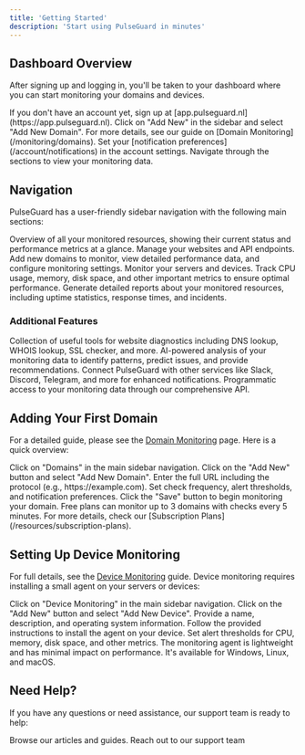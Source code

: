 ```yaml
---
title: 'Getting Started'
description: 'Start using PulseGuard in minutes'
---
```


## Dashboard Overview

After signing up and logging in, you'll be taken to your dashboard where you can start monitoring your domains and devices.

<Steps>
  <Step title="Create an account or log in">
    If you don't have an account yet, sign up at [app.pulseguard.nl](https://app.pulseguard.nl).
  </Step>
  <Step title="Add your first domain">
    Click on "Add New" in the sidebar and select "Add New Domain". For more details, see our guide on [Domain Monitoring](/monitoring/domains).
  </Step>
  <Step title="Configure notifications">
    Set your [notification preferences](/account/notifications) in the account settings.
  </Step>
  <Step title="Explore the dashboard">
    Navigate through the sections to view your monitoring data.
  </Step>
</Steps>

## Navigation

PulseGuard has a user-friendly sidebar navigation with the following main sections:

<AccordionGroup>
  <Accordion icon="gauge" title="Dashboard">
    Overview of all your monitored resources, showing their current status and performance metrics at a glance.
  </Accordion>
  <Accordion icon="globe" title="Domains">
    Manage your websites and API endpoints. Add new domains to monitor, view detailed performance data, and configure monitoring settings.
  </Accordion>
  <Accordion icon="server" title="Device Monitoring">
    Monitor your servers and devices. Track CPU usage, memory, disk space, and other important metrics to ensure optimal performance.
  </Accordion>
  <Accordion icon="chart-line" title="Reports">
    Generate detailed reports about your monitored resources, including uptime statistics, response times, and incidents.
  </Accordion>
</AccordionGroup>

### Additional Features

<CardGroup cols={2}>
  <Card title="Toolbox" icon="toolbox" href="/features/toolbox">
    Collection of useful tools for website diagnostics including DNS lookup, WHOIS lookup, SSL checker, and more.
  </Card>
  <Card title="AI Insights" icon="brain" href="/features/ai-insights">
    AI-powered analysis of your monitoring data to identify patterns, predict issues, and provide recommendations.
  </Card>
  <Card title="Integrations" icon="puzzle-piece" href="/features/integrations">
    Connect PulseGuard with other services like Slack, Discord, Telegram, and more for enhanced notifications.
  </Card>
  <Card title="API" icon="code" href="/api-reference/introduction">
    Programmatic access to your monitoring data through our comprehensive API.
  </Card>
</CardGroup>

## Adding Your First Domain

For a detailed guide, please see the [Domain Monitoring](/monitoring/domains) page. Here is a quick overview:

<Steps>
  <Step title="Navigate to the Domains section">
    Click on "Domains" in the main sidebar navigation.
  </Step>
  <Step title="Add a new domain">
    Click on the "Add New" button and select "Add New Domain".
  </Step>
  <Step title="Enter domain details">
    Enter the full URL including the protocol (e.g., https://example.com).
  </Step>
  <Step title="Configure monitoring preferences">
    Set check frequency, alert thresholds, and notification preferences.
  </Step>
  <Step title="Save to start monitoring">
    Click the "Save" button to begin monitoring your domain.
  </Step>
</Steps>

<Note>
  Free plans can monitor up to 3 domains with checks every 5 minutes. For more details, check our [Subscription Plans](/resources/subscription-plans).
</Note>

## Setting Up Device Monitoring

For full details, see the [Device Monitoring](/monitoring/devices) guide. Device monitoring requires installing a small agent on your servers or devices:

<Steps>
  <Step title="Navigate to Device Monitoring">
    Click on "Device Monitoring" in the main sidebar navigation.
  </Step>
  <Step title="Add a new device">
    Click on the "Add New" button and select "Add New Device".
  </Step>
  <Step title="Enter device details">
    Provide a name, description, and operating system information.
  </Step>
  <Step title="Install the monitoring agent">
    Follow the provided instructions to install the agent on your device.
  </Step>
  <Step title="Configure monitoring parameters">
    Set alert thresholds for CPU, memory, disk space, and other metrics.
  </Step>
</Steps>

<Note>
  The monitoring agent is lightweight and has minimal impact on performance. It's available for Windows, Linux, and macOS.
</Note>

## Need Help?

If you have any questions or need assistance, our support team is ready to help:

<CardGroup cols={2}>
  <Card title="Knowledge Base" icon="book-open" href="/">
    Browse our articles and guides.
  </Card>
  <Card title="Contact Support" icon="life-ring" href="https://arjandh.notion.site/1ff0645fff30819ab883fe1e29743e7c">
    Reach out to our support team
  </Card>
</CardGroup>


